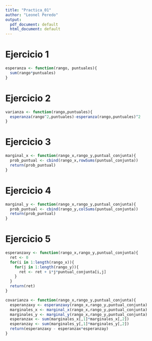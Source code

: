 ---
title: "Practica_01"
author: "Leonel Peredo"
output:
  pdf_document: default
  html_document: default
---

# Ejercicio 1

```{r}
esperanza <- function(rango, puntuales){
  sum(rango*puntuales)
}
```
# Ejercicio 2

```{r}
varianza <- function(rango,puntuales){
  esperanza(rango^2,puntuales)-esperanza(rango,puntuales)^2
}
```

# Ejercicio 3

```{r}
marginal_x <- function(rango_x,rango_y,puntual_conjunta){
  prob_puntual <- cbind(rango_x,rowSums(puntual_conjunta))
  return(prob_puntual)
}
```

# Ejercicio 4

```{r}
marginal_y <- function(rango_x,rango_y,puntual_conjunta){
  prob_puntual <- cbind(rango_y,colSums(puntual_conjunta))
  return(prob_puntual)
}
```

# Ejercicio 5

```{r}
esperanzaxy <- function(rango_x,rango_y,puntual_conjunta){
  ret <- 0
  for(i in 1:length(rango_x)){
    for(j in 1:length(rango_y)){
      ret <- ret + i*j*puntual_conjunta[i,j]
    }
  }    
  return(ret)
}

covarianza <- function(rango_x,rango_y,puntual_conjunta){
  esperanzaxy <- esperanzaxy(rango_x,rango_y,puntual_conjunta)
  marginales_x <- marginal_x(rango_x,rango_y,puntual_conjunta)
  marginales_y <- marginal_y(rango_x,rango_y,puntual_conjunta)
  esperanzax <- sum(marginales_x[,1]*marginales_x[,2])
  esperanzay <- sum(marginales_y[,1]*marginales_y[,2])
  return(esperanzaxy - esperanzax*esperanzay)
}
```


